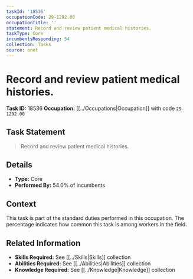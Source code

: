 ```yaml
---
taskId: '18536'
occupationCode: 29-1292.00
occupationTitle: ''
statement: Record and review patient medical histories.
taskType: Core
incumbentsResponding: 54
collection: Tasks
source: onet
---
```

# Record and review patient medical histories.

**Task ID:** 18536
**Occupation:** [[../Occupations|Occupation]] with code `29-1292.00`

## Task Statement

> Record and review patient medical histories.

## Details

- **Type:** Core
- **Performed By:** 54.0% of incumbents

## Context

This task is part of the standard duties performed in this occupation. The percentage indicates how common this task is among workers in the field.

## Related Information

- **Skills Required:** See [[../Skills|Skills]] collection
- **Abilities Required:** See [[../Abilities|Abilities]] collection
- **Knowledge Required:** See [[../Knowledge|Knowledge]] collection
